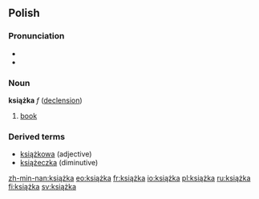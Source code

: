 ==Polish==
===Pronunciation===
* {{IPA|/ˈkɕɔ̃ʂka/}}
* {{audio|pl-książka.ogg|audio}}

===Noun===
'''książka''' ''f'' ([[Wiktionary Appendix:Polish hard feminine noun declension|declension]])
 
# [[book]]

===Derived terms===
* [[książkowa]] (adjective)
* [[książeczka]] (diminutive)

[[zh-min-nan:książka]]
[[eo:książka]]
[[fr:książka]]
[[io:książka]]
[[pl:książka]]
[[ru:książka]]
[[fi:książka]]
[[sv:książka]]